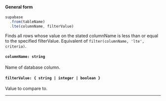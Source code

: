 
#### General form
<!-- prettier-ignore -->
```js {3} 
supabase
  .from(tableName)
  .lte(columnName, filterValue)
```
Finds all rows whose value on the stated columnName is less than or equal to the specified filterValue. Equivalent of `filter(columnName, 'lte', criteria)`.

#### `columnName: string`
Name of database column.

#### `filterValue: { string | integer | boolean }`
Value to compare to.

---
